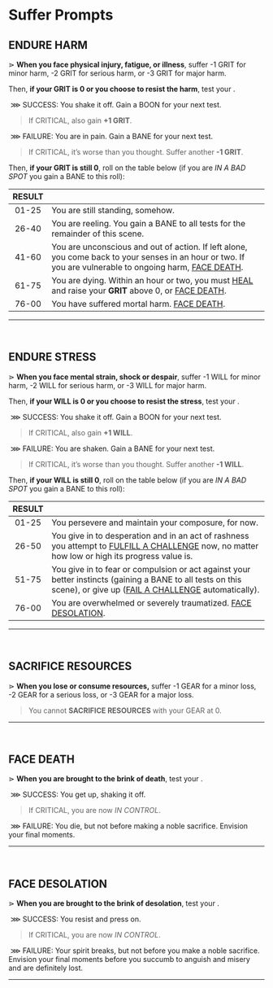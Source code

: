 
# Suffer Prompts

## ENDURE HARM

⋗ **When you face physical injury, fatigue, or illness**, suffer <span class="secondary bold">-1 GRIT</span> for minor harm, <span class="secondary bold">-2 GRIT</span> for serious harm, or <span class="secondary bold">-3 GRIT</span> for major harm.

Then, **if your GRIT is 0 or you choose to resist the harm**, test your <Stat name="MIGHT"/>.

&nbsp;<span class="primary bold">⋙ SUCCESS</span>: You shake it off. Gain a <span class="boon">BOON</span> for your next test. 

> If <span class="primary bold">CRITICAL</span>, also gain **+1 GRIT**.

&nbsp;<span class="secondary bold">⋙ FAILURE</span>: You are in pain. Gain a <span class="bane" >BANE</span> for your next test. 

> If <span class="secondary bold">CRITICAL</span>, it’s worse than you thought. Suffer another **-1 GRIT**.

Then, **if your GRIT is still 0**, roll on the table below (if you are *IN A BAD SPOT* you gain a <span class="bane" >BANE</span> to this roll):

| RESULT | |
| :---: | --- |
| 01-25 | You are still standing, somehow. |
| 26-40 | You are reeling. You gain a <span class="bane" >BANE</span> to all tests for the remainder of this scene. |
| 41-60 | You are unconscious and out of action. If left alone, you come back to your senses in an hour or two. If you are vulnerable to ongoing harm, [FACE DEATH](/prompts/suffer-prompts#face-death). |
| 61-75 | You are dying. Within an hour or two, you must [HEAL](/prompts/recovery-prompts#heal) and raise your **GRIT** above 0, or [FACE DEATH](/prompts/suffer-prompts#face-death). |
| 76-00 | You have suffered mortal harm. [FACE DEATH](/prompts/suffer-prompts#face-death). |
<hr/>
<br/>

## ENDURE STRESS
⋗ **When you face mental strain, shock or despair**, suffer <span class="secondary bold">-1 WILL</span> for minor harm, <span class="secondary bold">-2 WILL</span> for serious harm, or <span class="secondary bold">-3 WILL</span> for major harm.  

Then, **if your WILL is 0 or you choose to resist the stress**, test your <Stat name="CHARM"/>.

&nbsp;<span class="primary bold">⋙ SUCCESS</span>: You shake it off. Gain a <span class="boon">BOON</span> for your next test. 
> If <span class="primary bold">CRITICAL</span>, also gain **+1 WILL**.

&nbsp;<span class="secondary bold">⋙ FAILURE</span>: You are shaken. Gain a <span class="bane" >BANE</span> for your next test. 

> If <span class="secondary bold">CRITICAL</span>, it’s worse than you thought. Suffer another **-1 WILL**.

Then, **if your WILL is still 0**, roll on the table below (if you are *IN A BAD SPOT* you gain a <span class="bane" >BANE</span> to this roll):

| RESULT | |
| :---: | --- |
| 01-25 | You persevere and maintain your composure, for now. |
| 26-50 | You give in to desperation and in an act of rashness you attempt to [FULFILL A CHALLENGE](/prompts/challenge-prompts#fulfill-a-challenge) now, no matter how low or high its progress value is. |
| 51-75 | You give in to fear or compulsion or act against your better instincts (gaining a <span class="bane" >BANE</span> to all tests on this scene), or give up ([FAIL A CHALLENGE](/prompts/challenge-prompts#fail-a-challenge) automatically). |
| 76-00 | You are overwhelmed or severely traumatized. [FACE DESOLATION](/prompts/suffer-prompts#face-desolation). |
<hr/>
<br/>

## SACRIFICE RESOURCES
⋗ **When you lose or consume resources,** suffer <span class="secondary bold">-1 GEAR</span> for a minor loss, <span class="secondary bold">-2 GEAR</span> for a serious loss, or <span class="secondary bold">-3 GEAR</span> for a major loss.

> You cannot **SACRIFICE RESOURCES** with your GEAR at 0.

<hr/>
<br/>

## FACE DEATH
⋗ **When you are brought to the brink of death**, test your <Stat name="MIGHT"/>.

&nbsp;<span class="primary bold">⋙ SUCCESS</span>: You get up, shaking it off. 

> If <span class="primary bold">CRITICAL</span>, you are now *IN CONTROL*.

&nbsp;<span class="secondary bold">⋙ FAILURE</span>: You die, but not before making a noble sacrifice. Envision your final moments.
<hr/>
<br/>

## FACE DESOLATION
⋗ **When you are brought to the brink of desolation**, test your <Stat name="CHARM"/>.

&nbsp;<span class="primary bold">⋙ SUCCESS</span>: You resist and press on. 

> If <span class="primary bold">CRITICAL</span>, you are now *IN CONTROL*.

&nbsp;<span class="secondary bold">⋙ FAILURE</span>: Your spirit breaks, but not before you make a noble sacrifice. Envision your final moments before you succumb to anguish and misery and are definitely lost.
<hr/>
<br/>

<div style="height: 400px;"></div>

